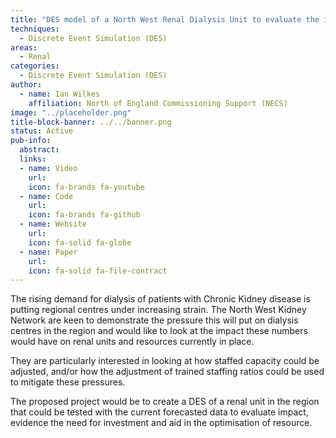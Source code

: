 ```yaml
---
title: "DES model of a North West Renal Dialysis Unit to evaluate the impact of the growing need for in-centre Chronic Kidney Disease dialysis provision"
techniques:
  - Discrete Event Simulation (DES)
areas:
  - Renal
categories:
  - Discrete Event Simulation (DES)
author:
  - name: Ian Wilkes
    affiliation: North of England Commissioning Support (NECS)
image: "../placeholder.png"
title-block-banner: ../../banner.png
status: Active
pub-info:
  abstract:
  links:
  - name: Video
    url:
    icon: fa-brands fa-youtube
  - name: Code
    url:
    icon: fa-brands fa-github
  - name: Website
    url:
    icon: fa-solid fa-globe
  - name: Paper
    url:
    icon: fa-solid fa-file-contract
---
```


The rising demand for dialysis of patients with Chronic Kidney disease is putting regional centres under increasing strain. The North West Kidney Network are keen to demonstrate the pressure this will put on dialysis centres in the region and would like to look at the impact these numbers would have on renal units and resources currently in place. 

They are particularly interested in looking at how staffed capacity could be adjusted, and/or how the adjustment of trained staffing ratios could be used to mitigate these pressures. 

The proposed project would be to create a DES of a renal unit in the region that could be tested with the current forecasted data to evaluate impact, evidence the need for investment and aid in the optimisation of resource.


